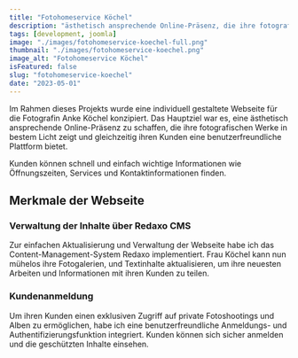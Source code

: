 ---
title: "Fotohomeservice Köchel"
description: "ästhetisch ansprechende Online-Präsenz, die ihre fotografischen Werke in bestem Licht zeigt und gleichzeitig ihren Kunden eine benutzerfreundliche Plattform bietet"
tags: [development, joomla]
image: "./images/fotohomeservice-koechel-full.png"
thumbnail: "./images/fotohomeservice-koechel.png"
image_alt: "Fotohomeservice Köchel"
isFeatured: false
slug: "fotohomeservice-koechel"
date: "2023-05-01"
---


Im Rahmen dieses Projekts wurde eine individuell gestaltete Webseite für die Fotografin Anke Köchel konzipiert. Das Hauptziel war es, eine ästhetisch ansprechende Online-Präsenz zu schaffen, die ihre fotografischen Werke in bestem Licht zeigt und gleichzeitig ihren Kunden eine benutzerfreundliche Plattform bietet.

Kunden können schnell und einfach wichtige Informationen wie Öffnungszeiten, Services und Kontaktinformationen finden.

<ProjectDetails
  client="Fotohomeservice - Anke Köchel"
  handover="05/2023"
  services="HTML, SCSS, JavaScript, PHP, Redaxo, MySQL"
  website="https://fotohomeservice.de/"
/>

## Merkmale der Webseite

### Verwaltung der Inhalte über Redaxo CMS

Zur einfachen Aktualisierung und Verwaltung der Webseite habe ich das Content-Management-System Redaxo implementiert. Frau Köchel kann nun mühelos ihre Fotogalerien, und Textinhalte aktualisieren, um ihre neuesten Arbeiten und Informationen mit ihren Kunden zu teilen.

### Kundenanmeldung

Um ihren Kunden einen exklusiven Zugriff auf private Fotoshootings und Alben zu ermöglichen, habe ich eine benutzerfreundliche Anmeldungs- und Authentifizierungsfunktion integriert. Kunden können sich sicher anmelden und die geschützten Inhalte einsehen.

